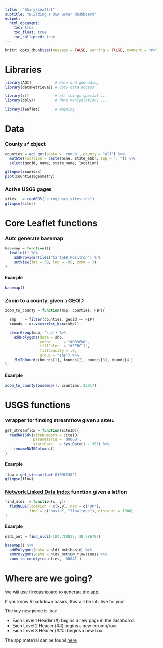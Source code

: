 ```yaml
---
title:  "Shiny/Leaflet"
subtitle: "Building a USA water dashboard"
output:
  html_document:
    toc: true
    toc_float: true
    toc_collapsed: true
---
```


```r
knitr::opts_chunk$set(message = FALSE, warning = FALSE, comment = "#>", out.width = "100%")
```

# Libraries

```r
library(AOI)           # Data and geocoding
library(dataRetrieval) # USGS data access

library(sf)            # all things spatial ...
library(dplyr)         # data manipulations ...

library(leaflet)       # mapping
```

# Data

### County `sf` object 

```r
counties = aoi_get(state = 'conus', county = "all") %>%
  mutate(location = paste(name, state_abbr, sep = ", ")) %>% 
  select(geoid, name, state_name, location)

glimpse(counties)
plot(counties$geometry)
```

### Active USGS gages

```r
sites   = readRDS("shiny/usgs_sites.rds")
glimpse(sites)
```

# Core Leaflet functions

### Auto generate basemap

```r
basemap = function(){
  leaflet() %>%
    addProviderTiles('CartoDB.Positron') %>%
    setView(lat = 39, lng = -95, zoom = 3)
}
```

#### Example 

```r
basemap()
```

### Zoom to a county, given a GEOID

```r
zoom_to_county = function(map, counties, FIP){

  shp    = filter(counties, geoid == FIP)
  bounds = as.vector(st_bbox(shp))

  clearGroup(map, 'shp') %>%
    addPolygons(data = shp,
                color      = "#003660",
                fillColor  = "#FEBC11",
                fillOpacity = .2,
                group = "shp") %>%
    flyToBounds(bounds[1], bounds[2], bounds[3], bounds[4])
}
```

#### Example 

```r
zoom_to_county(basemap(), counties, 25017)
```

# USGS functions

### Wrapper for finding streamflow given a siteID

```r
get_streamflow = function(siteID){
  readNWISdv(siteNumbers = siteID,
             parameterCd = '00060',
             startDate   = Sys.Date() - 365) %>%
    renameNWISColumns()
}
```

#### Example 

```r
flow = get_streamflow('01098530')
glimpse(flow)
```

### [Network Linked Data Index](https://usgs-r.github.io/dataRetrieval/articles/nldi.html) function given a lat/lon

```r
find_nldi  = function(x, y){
  findNLDI(location = c(x,y), nav = c('UM'), 
           find = c("basin", "flowlines"), distance = 1000)
}
```

#### Example 

```r
nldi_out = find_nldi(-104.780837, 38.786796)

basemap() %>% 
  addPolygons(data = nldi_out$basin) %>% 
  addPolygons(data = nldi_out$UM_flowlines) %>%
  zoom_to_county(counties, '08041')
```

# Where are we going?

We will use [flexdashboard](https://rmarkdown.rstudio.com/flexdashboard/) to generate the app. 

If you know Rmarkdown basics, this will be intuitive for you!

The key new piece is that:

 - Each Level 1 Header (#) begins a new page in the dashboard.
 - Each Level 2 Header (##) begins a new column/row.
 - Each Level 3 Header (###) begins a new box.

The app material can be found [here](https://github.com/mikejohnson51/leaflet-intro/tree/master/shiny)
